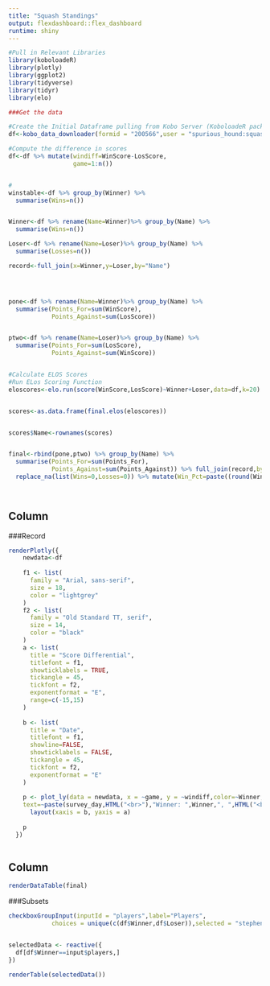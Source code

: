 ```yaml
---
title: "Squash Standings"
output: flexdashboard::flex_dashboard
runtime: shiny
---
```


```r


#Pull in Relevant Libraries
library(koboloadeR)
library(plotly)
library(ggplot2)
library(tidyverse)
library(tidyr)
library(elo)

###Get the data

#Create the Initial Dataframe pulling from Kobo Server (KoboloadeR package)
df<-kobo_data_downloader(formid = "200566",user = "spurious_hound:squashpw",api = "https://kc.humanitarianresponse.info/api/v1/")

#Compute the difference in scores
df<-df %>% mutate(windiff=WinScore-LosScore,
                  game=1:n())


#
winstable<-df %>% group_by(Winner) %>%
  summarise(Wins=n())


Winner<-df %>% rename(Name=Winner)%>% group_by(Name) %>%
  summarise(Wins=n())

Loser<-df %>% rename(Name=Loser)%>% group_by(Name) %>%
  summarise(Losses=n())

record<-full_join(x=Winner,y=Loser,by="Name")




pone<-df %>% rename(Name=Winner)%>% group_by(Name) %>%
  summarise(Points_For=sum(WinScore),
            Points_Against=sum(LosScore))


ptwo<-df %>% rename(Name=Loser)%>% group_by(Name) %>%
  summarise(Points_For=sum(LosScore),
            Points_Against=sum(WinScore))


#Calculate ELOS Scores
#Run ELos Scoring Function
eloscores<-elo.run(score(WinScore,LosScore)~Winner+Loser,data=df,k=20)


scores<-as.data.frame(final.elos(eloscores))


scores$Name<-rownames(scores)


final<-rbind(pone,ptwo) %>% group_by(Name) %>%
  summarise(Points_For=sum(Points_For),
            Points_Against=sum(Points_Against)) %>% full_join(record,by="Name") %>% arrange(desc(Wins)) %>%
  replace_na(list(Wins=0,Losses=0)) %>% mutate(Win_Pct=paste((round(Wins/(Wins+Losses),2)) * 100,"%")) %>% select(Name, Wins, Losses, Win_Pct,Points_For, Points_Against) %>% full_join(scores,by="Name") %>% rename(Score=`final.elos(eloscores)`)

  
```

Column {data-width=600}
---------------------------
###Record
```r

renderPlotly({
    newdata<-df
    
    f1 <- list(
      family = "Arial, sans-serif",
      size = 18,
      color = "lightgrey"
    )
    f2 <- list(
      family = "Old Standard TT, serif",
      size = 14,
      color = "black"
    )
    a <- list(
      title = "Score Differential",
      titlefont = f1,
      showticklabels = TRUE,
      tickangle = 45,
      tickfont = f2,
      exponentformat = "E",
      range=c(-15,15)
    )
    
    b <- list(
      title = "Date",
      titlefont = f1,
      showline=FALSE,
      showticklabels = FALSE,
      tickangle = 45,
      tickfont = f2,
      exponentformat = "E"
    )
    
    p <- plot_ly(data = newdata, x = ~game, y = ~windiff,color=~Winner,colors="Set1", hoverinfo = 'text',
    text=~paste(survey_day,HTML("<br>"),"Winner: ",Winner,", ",HTML("<br>"),"Loser: ", Loser,", ",HTML("<br>"), "Differential: ",windiff,sep = ""), marker=list(size=10)) %>%
      layout(xaxis = b, yaxis = a)
    
    p
  })
 
```

Column {data-width=400}
---------------------------
```r

renderDataTable(final)

```

###Subsets
```r
checkboxGroupInput(inputId = "players",label="Players",
            choices = unique(c(df$Winner,df$Loser)),selected = "stephen")


selectedData <- reactive({
  df[df$Winner==input$players,]
})

renderTable(selectedData())

```


